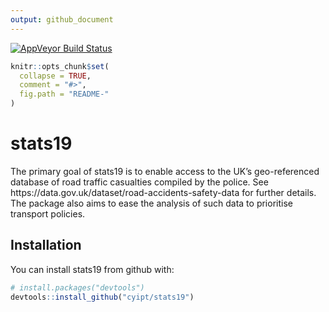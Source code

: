 ```yaml
---
output: github_document
---
```


[![AppVeyor Build Status](https://ci.appveyor.com/api/projects/status/github/cyipt/stats19?branch=master&svg=true)](https://ci.appveyor.com/project/cyipt/stats19)

<!-- README.md is generated from README.Rmd. Please edit that file -->

```r
knitr::opts_chunk$set(
  collapse = TRUE,
  comment = "#>",
  fig.path = "README-"
)
```

# stats19


The primary goal of stats19 is to enable access to the UK's geo-referenced database of road traffic casualties compiled by the police.
See https://data.gov.uk/dataset/road-accidents-safety-data for further details.
The package also aims to ease the analysis of such data to prioritise transport policies.

## Installation

You can install stats19 from github with:

```r
# install.packages("devtools")
devtools::install_github("cyipt/stats19")
```

<!-- ## Example -->

<!-- This is a basic example which shows you how to solve a common problem: -->

<!-- ```{r example} -->
<!-- ## basic example code -->
<!-- ``` -->
